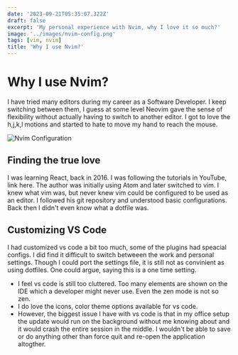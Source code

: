 ```yaml
---
date: '2023-09-21T05:35:07.322Z'
draft: false
excerpt: 'My personal experience with Nvim, why I love it so much?'
image: '../images/nvim-config.png'
tags: [vim, nvim]
title: 'Why I use Nvim?'
---
```



# Why I use Nvim?

I have tried many editors during my career as a Software Developer. I keep switching between them, I guess at some level Neovim gave the sense of flexibility without actually having to switch to another editor.
I got to love the h,j,k,l motions and started to hate to move my hand to reach the mouse.

![Nvim Configuration](../images/nvim-config.png)

## Finding the true love

I was learning React, back in 2016. I was following the tutorials in YouTube, link here. The author was initially using Atom and later switched to vim. I knew what vim was, but never knew vim could be configured to be used as an editor. I followed his git repository and understood basic configurations. Back then I didn't even know what a dotfile was.

## Customizing VS Code

I had customized vs code a bit too much, some of the plugins had speacial configs. I did find it difficult to switch betweeen the work and personal settings. Though I could port the settings file, it is still not as convinient as using dotfiles. One could argue, saying this is a one time setting. 
- I feel vs code is still too cluttered. Too many elements are shown on the IDE which a developer might never use. Even the zen mode is not so zen.
- I do love the icons, color theme options available for vs code.
- However, the biggest issue I have with vs code is that in my office setup the update would run on the background without me knowing about and it would crash the entire session in the middle. I wouldn't be able to save or do anything other than force quit and re-open the application altogther.

